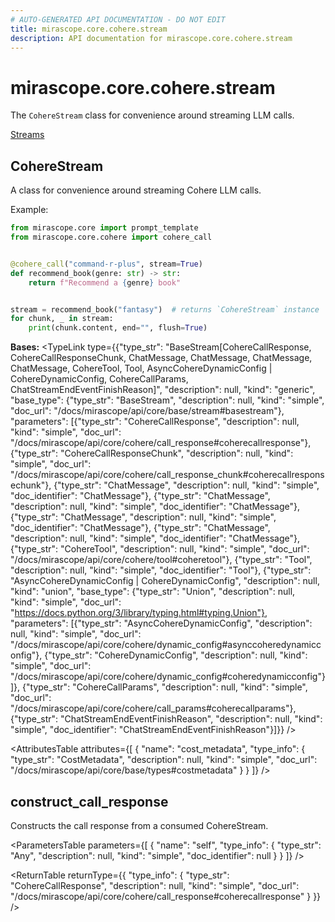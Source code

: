 ```yaml
---
# AUTO-GENERATED API DOCUMENTATION - DO NOT EDIT
title: mirascope.core.cohere.stream
description: API documentation for mirascope.core.cohere.stream
---
```


# mirascope.core.cohere.stream

The `CohereStream` class for convenience around streaming LLM calls.

<Info title="Usage">

[Streams](/docs/mirascope/learn/streams)

</Info>

## <ApiType type="Class" path="core/cohere/stream" symbolName="CohereStream" /> CohereStream

A class for convenience around streaming Cohere LLM calls.

Example:

```python
from mirascope.core import prompt_template
from mirascope.core.cohere import cohere_call


@cohere_call("command-r-plus", stream=True)
def recommend_book(genre: str) -> str:
    return f"Recommend a {genre} book"


stream = recommend_book("fantasy")  # returns `CohereStream` instance
for chunk, _ in stream:
    print(chunk.content, end="", flush=True)
```

**Bases:** 
<TypeLink type={{"type_str": "BaseStream[CohereCallResponse, CohereCallResponseChunk, ChatMessage, ChatMessage, ChatMessage, ChatMessage, CohereTool, Tool, AsyncCohereDynamicConfig | CohereDynamicConfig, CohereCallParams, ChatStreamEndEventFinishReason]", "description": null, "kind": "generic", "base_type": {"type_str": "BaseStream", "description": null, "kind": "simple", "doc_url": "/docs/mirascope/api/core/base/stream#basestream"}, "parameters": [{"type_str": "CohereCallResponse", "description": null, "kind": "simple", "doc_url": "/docs/mirascope/api/core/cohere/call_response#coherecallresponse"}, {"type_str": "CohereCallResponseChunk", "description": null, "kind": "simple", "doc_url": "/docs/mirascope/api/core/cohere/call_response_chunk#coherecallresponsechunk"}, {"type_str": "ChatMessage", "description": null, "kind": "simple", "doc_identifier": "ChatMessage"}, {"type_str": "ChatMessage", "description": null, "kind": "simple", "doc_identifier": "ChatMessage"}, {"type_str": "ChatMessage", "description": null, "kind": "simple", "doc_identifier": "ChatMessage"}, {"type_str": "ChatMessage", "description": null, "kind": "simple", "doc_identifier": "ChatMessage"}, {"type_str": "CohereTool", "description": null, "kind": "simple", "doc_url": "/docs/mirascope/api/core/cohere/tool#coheretool"}, {"type_str": "Tool", "description": null, "kind": "simple", "doc_identifier": "Tool"}, {"type_str": "AsyncCohereDynamicConfig | CohereDynamicConfig", "description": null, "kind": "union", "base_type": {"type_str": "Union", "description": null, "kind": "simple", "doc_url": "https://docs.python.org/3/library/typing.html#typing.Union"}, "parameters": [{"type_str": "AsyncCohereDynamicConfig", "description": null, "kind": "simple", "doc_url": "/docs/mirascope/api/core/cohere/dynamic_config#asynccoheredynamicconfig"}, {"type_str": "CohereDynamicConfig", "description": null, "kind": "simple", "doc_url": "/docs/mirascope/api/core/cohere/dynamic_config#coheredynamicconfig"}]}, {"type_str": "CohereCallParams", "description": null, "kind": "simple", "doc_url": "/docs/mirascope/api/core/cohere/call_params#coherecallparams"}, {"type_str": "ChatStreamEndEventFinishReason", "description": null, "kind": "simple", "doc_identifier": "ChatStreamEndEventFinishReason"}]}} />

<AttributesTable
  attributes={[
  {
    "name": "cost_metadata",
    "type_info": {
      "type_str": "CostMetadata",
      "description": null,
      "kind": "simple",
      "doc_url": "/docs/mirascope/api/core/base/types#costmetadata"
    }
  }
]}
/>

## <ApiType type="Function" path="core/cohere/stream" symbolName="construct_call_response" /> construct_call_response

Constructs the call response from a consumed CohereStream.

<ParametersTable
  parameters={[
  {
    "name": "self",
    "type_info": {
      "type_str": "Any",
      "description": null,
      "kind": "simple",
      "doc_identifier": null
    }
  }
]}
/>

<ReturnTable
  returnType={{
  "type_info": {
    "type_str": "CohereCallResponse",
    "description": null,
    "kind": "simple",
    "doc_url": "/docs/mirascope/api/core/cohere/call_response#coherecallresponse"
  }
}}
/>



